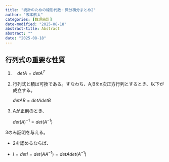 ```yaml
---
title: "統計のための線形代数・微分積分まとめ2"
author: "坂本航太"
categories: [数理統計]
date-modified: "2025-08-18"
abstract-title: Abstract
abstract: ""
date: "2025-08-18"
---
```


## 行列式の重要な性質

1.  　$detA=detA^T$

2.  行列式と積は可換である。すなわち、A,Bをn次正方行列とするとき、以下が成立する。

    $detAB=detA detB$

3.  Aが正則のとき、

    $det(A)^{-1}=det(A^{-1})$

3のみ証明を与える。

-   2を認めるならば、

-   $I = detI= det(AA^{-1})=detAdet(A^{-1})$

##